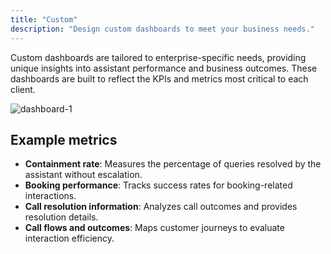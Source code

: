 ```yaml
---
title: "Custom"
description: "Design custom dashboards to meet your business needs."
---
```


Custom dashboards are tailored to enterprise-specific needs, providing unique insights into assistant performance and business outcomes. These dashboards are built to reflect the KPIs and metrics most critical to each client.

![dashboard-1](/images/custom-dashboard-1.png)

## Example metrics
- **Containment rate**: Measures the percentage of queries resolved by the assistant without escalation.
- **Booking performance**: Tracks success rates for booking-related interactions.
- **Call resolution information**: Analyzes call outcomes and provides resolution details.
- **Call flows and outcomes**: Maps customer journeys to evaluate interaction efficiency.